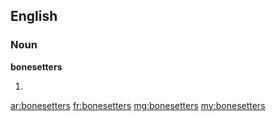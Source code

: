 ==English==

===Noun===
'''bonesetters'''

# {{plural of|[[bonesetter]]}}

[[ar:bonesetters]]
[[fr:bonesetters]]
[[mg:bonesetters]]
[[my:bonesetters]]